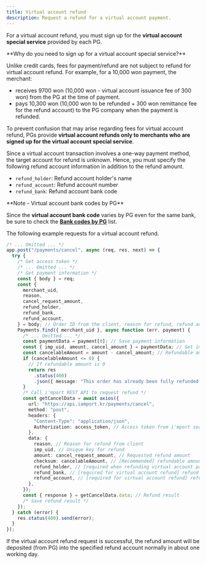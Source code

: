 ```yaml
---
title: Virtual account refund
description: Request a refund for a virtual account payment.
---
```



For a virtual account refund, you must sign up for the **virtual account special service**
provided by each PG.

<Hint style="info">
  **Why do you need to sign up for a virtual account special service?**

  Unlike credit cards, fees for payment/refund are not subject to refund for virtual account refund. For example, for a 10,000 won payment, the merchant:

  - receives 9700 won (10,000 won - virtual account issuance fee of 300 won) from the PG at the time of payment.
  - pays 10,300 won (10,000 won to be refunded + 300 won remittance fee for the refund account) to the PG company when the payment is refunded.

  To prevent confusion that may arise regarding fees for virtual account refund, PGs provide **virtual account refunds only to merchants who are signed up for the virtual account special service**.
</Hint>

Since a virtual account transaction involves a one-way payment method,
the target account for refund is unknown.
Hence, you must specify the following refund account information in addition to the refund amount.

- `refund_holder`: Refund account holder's name
- `refund_account`: Refund account number
- `refund_bank`: Refund account bank code

<Hint style="info">
  **Note - Virtual account bank codes by PG**

  Since the **virtual account bank code** varies by PG even for the same bank, be sure to check the [**Bank codes by PG**](../../../tips/bank-codes-by-pg) list.
</Hint>

The following example requests for a virtual account refund.

```ts title="Node.js"
/* ... Omitted ... */
app.post("/payments/cancel", async (req, res, next) => {
  try {
    /* Get access token */
    /* ... Omitted ... */
    /* Get payment information */
    const { body } = req;
    const {
      merchant_uid,
      reason,
      cancel_request_amount,
      refund_holder,
      refund_bank,
      refund_account,
    } = body; // Order ID from the client, reason for refund, refund amount, virtual accoun info (account holder, account number, bank code
    Payments.find({ merchant_uid }, async function (err, payment) {
      /* ... Omitted ... */
      const paymentData = payment[0]; // Save payment information
      const { imp_uid, amount, cancel_amount } = paymentData; // Get imp_uid, amount(paid amount), cancel_amount(total refund amount) from payment information
      const cancelableAmount = amount - cancel_amount; // Refundable amount (= paid amount - total refund amount)
      if (cancelableAmount <= 0) {
        // If refundable amount is 0
        return res
          .status(400)
          .json({ message: "This order has already been fully refunded." });
      }
      /* Call i'mport REST API to request refund */
      const getCancelData = await axios({
        url: "https://api.iamport.kr/payments/cancel",
        method: "post",
        headers: {
          "Content-Type": "application/json",
          Authorization: access_token, // Access token from i'mport server
        },
        data: {
          reason, // Reason for refund from client
          imp_uid, // Unique key for refund
          amount: cancel_request_amount, // Requested refund amount
          checksum: cancelableAmount, // [Recommended] refundable amount
          refund_holder, // [required when refunding virtual account payment] refund account holder's name
          refund_bank, // [required for virtual account refund] refund account bank code (e.g. Shinhan Bank is 88 for KG Inicis)
          refund_account, // [required for virtual account refund] refund account number
        },
      });
      const { response } = getCancelData.data; // Refund result
      /* Save refund result */
    });
  } catch (error) {
    res.status(400).send(error);
  }
});
```

If the virtual account refund request is successful, the refund amount will be deposited (from PG)
into the specified refund account normally in about one working day.

<Figure src="/gitbook-assets/en/vbank-refund-process.png" caption="Virtual account refund flow" />
